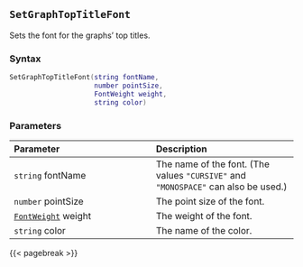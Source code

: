 ## `SetGraphTopTitleFont`

Sets the font for the graphs' top titles.

### Syntax {-}

``` .lua
SetGraphTopTitleFont(string fontName,
                     number pointSize,
                     FontWeight weight,
                     string color)
```


### Parameters {-}

**Parameter** | **Description**
| :-- | :-- |
|`string` fontName | The name of the font. (The values `"CURSIVE"` and `"MONOSPACE"` can also be used.) | 
|`number` pointSize | The point size of the font. | 
|[`FontWeight`](#fontweight) weight | The weight of the font. | 
|`string` color | The name of the color. |


{{< pagebreak >}}